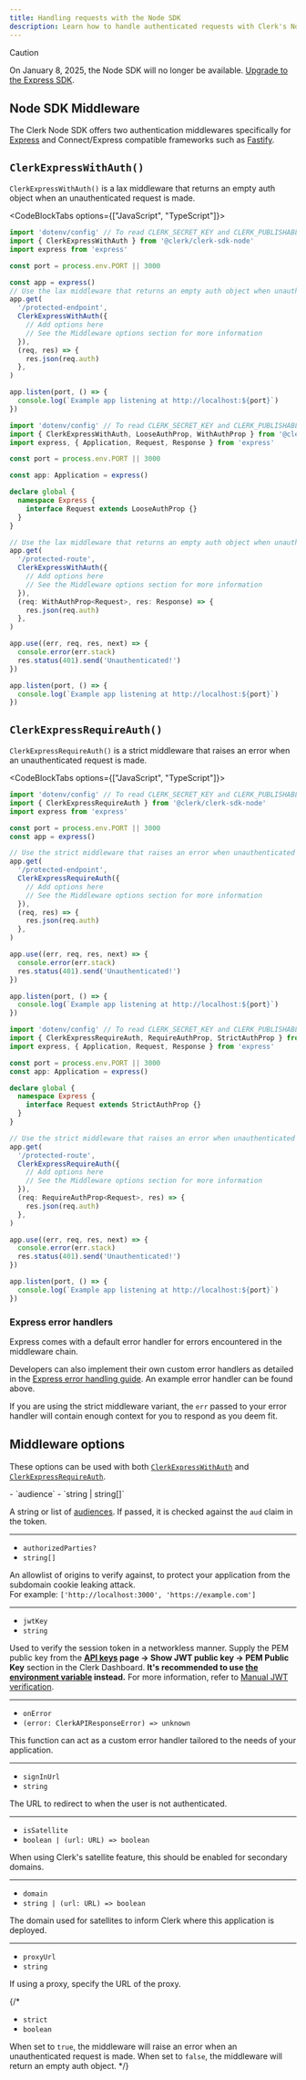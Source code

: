 ```yaml
---
title: Handling requests with the Node SDK
description: Learn how to handle authenticated requests with Clerk's Node SDK.
---
```


> [!CAUTION]
> On January 8, 2025, the Node SDK will no longer be available. [Upgrade to the Express SDK](/docs/upgrade-guides/node-to-express).

## Node SDK Middleware

The Clerk Node SDK offers two authentication middlewares specifically for [Express](https://expressjs.com/) and Connect/Express compatible frameworks such as [Fastify](https://www.fastify.io/docs/latest/Reference/Middleware/).

## `ClerkExpressWithAuth()`

`ClerkExpressWithAuth()` is a lax middleware that returns an empty auth object when an unauthenticated request is made.

<CodeBlockTabs options={["JavaScript", "TypeScript"]}>
  ```js
  import 'dotenv/config' // To read CLERK_SECRET_KEY and CLERK_PUBLISHABLE_KEY
  import { ClerkExpressWithAuth } from '@clerk/clerk-sdk-node'
  import express from 'express'

  const port = process.env.PORT || 3000

  const app = express()
  // Use the lax middleware that returns an empty auth object when unauthenticated
  app.get(
    '/protected-endpoint',
    ClerkExpressWithAuth({
      // Add options here
      // See the Middleware options section for more information
    }),
    (req, res) => {
      res.json(req.auth)
    },
  )

  app.listen(port, () => {
    console.log(`Example app listening at http://localhost:${port}`)
  })
  ```

  ```typescript
  import 'dotenv/config' // To read CLERK_SECRET_KEY and CLERK_PUBLISHABLE_KEY
  import { ClerkExpressWithAuth, LooseAuthProp, WithAuthProp } from '@clerk/clerk-sdk-node'
  import express, { Application, Request, Response } from 'express'

  const port = process.env.PORT || 3000

  const app: Application = express()

  declare global {
    namespace Express {
      interface Request extends LooseAuthProp {}
    }
  }

  // Use the lax middleware that returns an empty auth object when unauthenticated
  app.get(
    '/protected-route',
    ClerkExpressWithAuth({
      // Add options here
      // See the Middleware options section for more information
    }),
    (req: WithAuthProp<Request>, res: Response) => {
      res.json(req.auth)
    },
  )

  app.use((err, req, res, next) => {
    console.error(err.stack)
    res.status(401).send('Unauthenticated!')
  })

  app.listen(port, () => {
    console.log(`Example app listening at http://localhost:${port}`)
  })
  ```
</CodeBlockTabs>

## `ClerkExpressRequireAuth()`

`ClerkExpressRequireAuth()` is a strict middleware that raises an error when an unauthenticated request is made.

<CodeBlockTabs options={["JavaScript", "TypeScript"]}>
  ```js
  import 'dotenv/config' // To read CLERK_SECRET_KEY and CLERK_PUBLISHABLE_KEY
  import { ClerkExpressRequireAuth } from '@clerk/clerk-sdk-node'
  import express from 'express'

  const port = process.env.PORT || 3000
  const app = express()

  // Use the strict middleware that raises an error when unauthenticated
  app.get(
    '/protected-endpoint',
    ClerkExpressRequireAuth({
      // Add options here
      // See the Middleware options section for more information
    }),
    (req, res) => {
      res.json(req.auth)
    },
  )

  app.use((err, req, res, next) => {
    console.error(err.stack)
    res.status(401).send('Unauthenticated!')
  })

  app.listen(port, () => {
    console.log(`Example app listening at http://localhost:${port}`)
  })
  ```

  ```typescript
  import 'dotenv/config' // To read CLERK_SECRET_KEY and CLERK_PUBLISHABLE_KEY
  import { ClerkExpressRequireAuth, RequireAuthProp, StrictAuthProp } from '@clerk/clerk-sdk-node'
  import express, { Application, Request, Response } from 'express'

  const port = process.env.PORT || 3000
  const app: Application = express()

  declare global {
    namespace Express {
      interface Request extends StrictAuthProp {}
    }
  }

  // Use the strict middleware that raises an error when unauthenticated
  app.get(
    '/protected-route',
    ClerkExpressRequireAuth({
      // Add options here
      // See the Middleware options section for more information
    }),
    (req: RequireAuthProp<Request>, res) => {
      res.json(req.auth)
    },
  )

  app.use((err, req, res, next) => {
    console.error(err.stack)
    res.status(401).send('Unauthenticated!')
  })

  app.listen(port, () => {
    console.log(`Example app listening at http://localhost:${port}`)
  })
  ```
</CodeBlockTabs>

### Express error handlers

Express comes with a default error handler for errors encountered in the middleware chain.

Developers can also implement their own custom error handlers as detailed in the [Express error handling guide](https://expressjs.com/en/guide/error-handling.html). An example error handler can be found above.

If you are using the strict middleware variant, the `err` passed to your error handler will contain enough context for you to respond as you deem fit.

## Middleware options

These options can be used with both [`ClerkExpressWithAuth`](#clerk-express-with-auth) and [`ClerkExpressRequireAuth`](#clerk-express-require-auth).

<Properties>
  - `audience`
  - `string | string[]`

  A string or list of [audiences](https://datatracker.ietf.org/doc/html/rfc7519#section-4.1.3). If passed, it is checked against the `aud` claim in the token.

  ---

  - `authorizedParties?`
  - `string[]`

  An allowlist of origins to verify against, to protect your application from the subdomain cookie leaking attack.<br />For example: `['http://localhost:3000', 'https://example.com']`

  ---

  - `jwtKey`
  - `string`

  Used to verify the session token in a networkless manner. Supply the PEM public key from the **[**API keys**](https://dashboard.clerk.com/last-active?path=api-keys) page -> Show JWT public key -> PEM Public Key** section in the Clerk Dashboard. **It's recommended to use [the environment variable](/docs/deployments/clerk-environment-variables) instead.** For more information, refer to [Manual JWT verification](/docs/backend-requests/handling/manual-jwt).

  ---

  - `onError`
  - `(error: ClerkAPIResponseError) => unknown`

  This function can act as a custom error handler tailored to the needs of your application.

  ---

  - `signInUrl`
  - `string`

  The URL to redirect to when the user is not authenticated.

  ---

  - `isSatellite`
  - `boolean | (url: URL) => boolean`

  When using Clerk's satellite feature, this should be enabled for secondary domains.

  ---

  - `domain`
  - `string | (url: URL) => boolean`

  The domain used for satellites to inform Clerk where this application is deployed.

  ---

  - `proxyUrl`
  - `string`

  If using a proxy, specify the URL of the proxy.
</Properties>

{/*
  - `strict`
  - `boolean`

  When set to `true`, the middleware will raise an error when an unauthenticated request is made. When set to `false`, the middleware will return an empty auth object.
*/}
